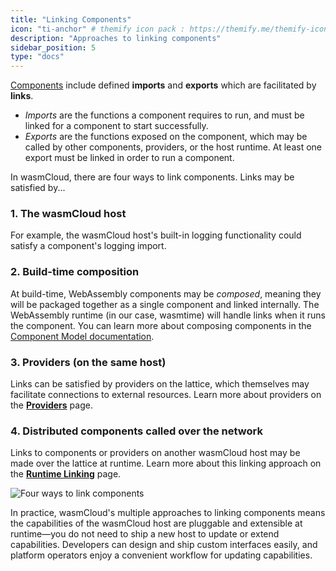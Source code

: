 ```yaml
---
title: "Linking Components"
icon: "ti-anchor" # themify icon pack : https://themify.me/themify-icons
description: "Approaches to linking components"
sidebar_position: 5
type: "docs"
---
```

[Components](/docs/1.0/concepts/components/) include defined **imports** and **exports** which are facilitated by **links**.

* *Imports* are the functions a component requires to run, and must be linked for a component to start successfully.
* *Exports* are the functions exposed on the component, which may be called by other components, providers, or the host runtime. At least one export must be linked in order to run a component.

In wasmCloud, there are four ways to link components. Links may be satisfied by...

### 1. The wasmCloud host

For example, the wasmCloud host's built-in logging functionality could satisfy a component's logging import.

### 2. Build-time composition

At build-time, WebAssembly components may be *composed*, meaning they will be packaged together as a single component and linked internally. The WebAssembly runtime (in our case, wasmtime) will handle links when it runs the component. You can learn more about composing components in the [Component Model documentation](https://component-model.bytecodealliance.org/creating-and-consuming/composing.html).

### 3. Providers (on the same host)

Links can be satisfied by providers on the lattice, which themselves may facilitate connections to external resources. Learn more about providers on the [**Providers**](/docs/1.0/concepts/providers) page.

### 4. Distributed components called over the network

Links to components or providers on another wasmCloud host may be made over the lattice at runtime. Learn more about this linking approach on the [**Runtime Linking**](/docs/1.0/concepts/runtime-linking) page.

![Four ways to link components](../images/linking-components.png)

In practice, wasmCloud's multiple approaches to linking components means the capabilities of the wasmCloud host are pluggable and extensible at runtime&mdash;you do not need to ship a new host to update or extend capabilities. Developers can design and ship custom interfaces easily, and platform operators enjoy a convenient workflow for updating capabilities.
